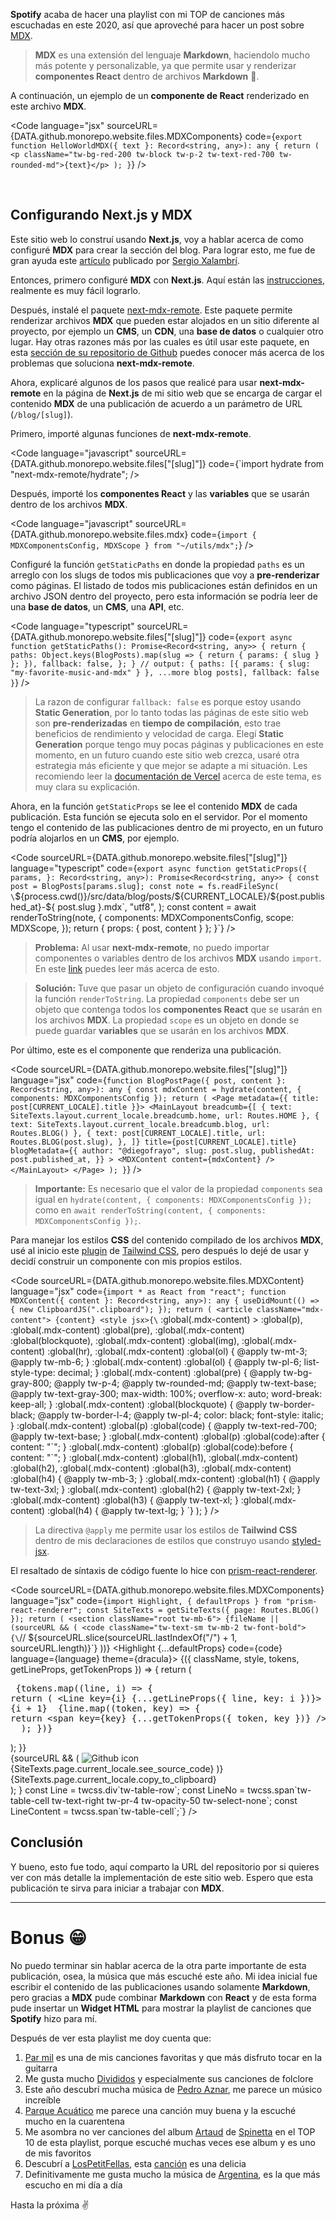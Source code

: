 **Spotify** acaba de hacer una playlist con mi TOP de canciones más escuchadas en este 2020, así que aproveché para hacer un post sobre [MDX](https://mdxjs.com/).

> **MDX** es una extensión del lenguaje **Markdown**, haciendolo mucho más potente y personalizable, ya que permite usar y renderizar **componentes React** dentro de archivos **Markdown** 🤯.

A continuación, un ejemplo de un **componente de React** renderizado en este archivo **MDX**.

<HelloWorldMDX text="Hola, soy un componente React que usa Tailwind CSS para sus estilos" />

<Code
  language="jsx"
  sourceURL={DATA.github.monorepo.website.files.MDXComponents}
  code={`export function HelloWorldMDX({ text }: Record<string, any>): any {
  return (
    <p className="tw-bg-red-200 tw-block tw-p-2 tw-text-red-700 tw-rounded-md">{text}</p>
  );
}`}
/>

<br />

## Configurando Next.js y MDX

Este sitio web lo construí usando **Next.js**, voy a hablar acerca de como configuré **MDX** para crear la sección del blog. Para lograr esto, me fue de gran ayuda este [artículo](https://sergiodxa.com/articles/using-mdx-with-remote-content) publicado por [Sergio Xalambrí](https://twitter.com/sergiodxa).

Entonces, primero configuré **MDX** con **Next.js**. Aquí están las [instrucciones](https://mdxjs.com/getting-started/next), realmente es muy fácil lograrlo.

Después, instalé el paquete [next-mdx-remote](https://github.com/hashicorp/next-mdx-remote). Este paquete permite renderizar archivos **MDX** que pueden estar alojados en un sitio diferente al proyecto, por ejemplo un **CMS**, un **CDN**, una **base de datos** o cualquier otro lugar. Hay otras razones más por las cuales es útil usar este paquete, en esta [sección de su repositorio de Github](https://github.com/hashicorp/next-mdx-remote#background--theory) puedes conocer más acerca de los problemas que soluciona **next-mdx-remote**.

Ahora, explicaré algunos de los pasos que realicé para usar **next-mdx-remote** en la página de **Next.js** de mi sitio web que se encarga de cargar el contenido **MDX** de una publicación de acuerdo a un parámetro de URL (`/blog/[slug]`).

Primero, importé algunas funciones de **next-mdx-remote**.

<Code
  language="javascript"
  sourceURL={DATA.github.monorepo.website.files["[slug]"]}
  code={`import hydrate from "next-mdx-remote/hydrate";
/>

Después, importé los **componentes React** y las **variables** que se usarán dentro de los archivos **MDX**.

<Code
  language="javascript"
  sourceURL={DATA.github.monorepo.website.files.mdx}
  code={`import { MDXComponentsConfig, MDXScope } from "~/utils/mdx";`}
/>

Configuré la función `getStaticPaths` en donde la propiedad `paths` es un arreglo con los slugs de todos mis publicaciones que voy a **pre-renderizar** como páginas. El listado de todos mis publicaciones están definidos en un archivo <Link href={DATA.github.monorepo.website.files.posts}>JSON</Link> dentro del proyecto, pero esta información se podría leer de una **base de datos**, un **CMS**, una **API**, etc.

<Code
  language="typescript"
  sourceURL={DATA.github.monorepo.website.files["[slug]"]}
  code={`export async function getStaticPaths(): Promise<Record<string, any>> {
  return {
    paths: Object.keys(BlogPosts).map(slug => {
      return { params: { slug } };
    }),
    fallback: false,
  };
}
// output: { paths: [{ params: { slug: "my-favorite-music-and-mdx" } }, ...more blog posts], fallback: false }`}
/>

> La razon de configurar `fallback: false` es porque estoy usando **Static Generation**, por lo tanto todas las páginas de este sitio web son **pre-renderizadas** en **tiempo de compilación**, esto trae beneficios de rendimiento y velocidad de carga. Elegí **Static Generation** porque tengo muy pocas páginas y publicaciones en este momento, en un futuro cuando este sitio web crezca, usaré otra estrategia más eficiente y que mejor se adapte a mi situación. Les recomiendo leer la [documentación de Vercel](https://nextjs.org/docs/basic-features/data-fetching) acerca de este tema, es muy clara su explicación.

Ahora, en la función `getStaticProps` se lee el contenido **MDX** de cada publicación. Esta función se ejecuta solo en el servidor. Por el momento tengo el contenido de las publicaciones dentro de mi proyecto, en un futuro podría alojarlos en un **CMS**, por ejemplo.

<Code
  sourceURL={DATA.github.monorepo.website.files["[slug]"]}
  language="typescript"
  code={`export async function getStaticProps({
  params,
}: Record<string, any>): Promise<Record<string, any>> {
  const post = BlogPosts[params.slug];
  const note = fs.readFileSync(
    \`\${process.cwd()}/src/data/blog/posts/\${CURRENT_LOCALE}/\${post.published_at}-\${
      post.slug
    }.mdx\`,
    "utf8",
  );
  const content = await renderToString(note, {
    components: MDXComponentsConfig,
    scope: MDXScope,
  });
  return { props: { post, content } };
}`}
/>

> **Problema:** Al usar **next-mdx-remote**, no puedo importar componentes o variables dentro de los archivos **MDX** usando `import`. En este [link](https://github.com/hashicorp/next-mdx-remote#caveats) puedes leer más acerca de esto.

> **Solución:** Tuve que pasar un objeto de configuración cuando invoqué la función `renderToString`. La propiedad `components` debe ser un objeto que contenga todos los **componentes React** que se usarán en los archivos **MDX**. La propiedad `scope` es un objeto en donde se puede guardar **variables** que se usarán en los archivos **MDX**.

Por último, este es el componente que renderiza una publicación.

<Code
  sourceURL={DATA.github.monorepo.website.files["[slug]"]}
  language="jsx"
  code={`function BlogPostPage({ post, content }: Record<string, any>): any {
  const mdxContent = hydrate(content, { components: MDXComponentsConfig });
  return (
    <Page metadata={{ title: post[CURRENT_LOCALE].title }}>
      <MainLayout
        breadcumb={[
          { text: SiteTexts.layout.current_locale.breadcumb.home, url: Routes.HOME },
          { text: SiteTexts.layout.current_locale.breadcumb.blog, url: Routes.BLOG() },
          {
            text: post[CURRENT_LOCALE].title,
            url: Routes.BLOG(post.slug),
          },
        ]}
        title={post[CURRENT_LOCALE].title}
        blogMetadata={{
          author: "@diegofrayo",
          slug: post.slug,
          publishedAt: post.published_at,
        }}
      >
        <MDXContent content={mdxContent} />
      </MainLayout>
    </Page>
  );
}`}
/>

> **Importante:** Es necesario que el valor de la propiedad `components` sea igual en `hydrate(content, { components: MDXComponentsConfig });` como en `await renderToString(content, { components: MDXComponentsConfig });`.

Para manejar los estilos **CSS** del contenido compilado de los archivos **MDX**, usé al inicio este [plugin](https://tailwindcss.com/docs/typography-plugin) de [Tailwind CSS](https://tailwindcss.com), pero después lo dejé de usar y decidí construir un componente con mis propios estilos.

<Code
  sourceURL={DATA.github.monorepo.website.files.MDXContent}
  language="jsx"
  code={`import * as React from "react";
function MDXContent({ content }: Record<string, any>): any {
  useDidMount(() => {
    new ClipboardJS(".clipboard");
  });
  return (
    <article className="mdx-content">
      {content}
      <style jsx>{\`
        :global(.mdx-content) > :global(p),
        :global(.mdx-content) :global(pre),
        :global(.mdx-content) :global(blockquote),
        :global(.mdx-content) :global(img),
        :global(.mdx-content) :global(hr),
        :global(.mdx-content) :global(ol) {
          @apply tw-mt-3;
          @apply tw-mb-6;
        }
        :global(.mdx-content) :global(ol) {
          @apply tw-pl-6;
          list-style-type: decimal;
        }
        :global(.mdx-content) :global(pre) {
          @apply tw-bg-gray-800;
          @apply tw-p-4;
          @apply tw-rounded-md;
          @apply tw-text-base;
          @apply tw-text-gray-300;
          max-width: 100%;
          overflow-x: auto;
          word-break: keep-all;
        }
        :global(.mdx-content) :global(blockquote) {
          @apply tw-border-black;
          @apply tw-border-l-4;
          @apply tw-pl-4;
          color: black;
          font-style: italic;
        }
        :global(.mdx-content) :global(p) :global(code) {
          @apply tw-text-red-700;
          @apply tw-text-base;
        }
        :global(.mdx-content) :global(p) :global(code):after {
          content: "\`";
        }
        :global(.mdx-content) :global(p) :global(code):before {
          content: "\`";
        }
        :global(.mdx-content) :global(h1),
        :global(.mdx-content) :global(h2),
        :global(.mdx-content) :global(h3),
        :global(.mdx-content) :global(h4) {
          @apply tw-mb-3;
        }
        :global(.mdx-content) :global(h1) {
          @apply tw-text-3xl;
        }
        :global(.mdx-content) :global(h2) {
          @apply tw-text-2xl;
        }
        :global(.mdx-content) :global(h3) {
          @apply tw-text-xl;
        }
        :global(.mdx-content) :global(h4) {
          @apply tw-text-lg;
        }
      \`}</style>
    </article>
  );
}
/>

> La directiva `@apply` me permite usar los estilos de **Tailwind CSS** dentro de mis declaraciones de estilos que construyo usando [styled-jsx](https://github.com/vercel/styled-jsx).

El resaltado de síntaxis de código fuente lo hice con [prism-react-renderer](https://github.com/FormidableLabs/prism-react-renderer).

<Code
  sourceURL={DATA.github.monorepo.website.files.MDXComponents}
  language="jsx"
  code={`import Highlight, { defaultProps } from "prism-react-renderer";
  const SiteTexts = getSiteTexts({ page: Routes.BLOG() });
  return (
    <section className="root tw-mb-6">
      {fileName ||
        (sourceURL && (
          <code className="tw-text-sm tw-mb-2 tw-font-bold">
            {\`// \${sourceURL.slice(sourceURL.lastIndexOf("/") + 1, sourceURL.length)}\`}
          </code>
        ))}
      <Highlight {...defaultProps} code={code} language={language} theme={dracula}>
        {({ className, style, tokens, getLineProps, getTokenProps }) => {
          return (
            <pre className={className} style={style}>
              {tokens.map((line, i) => {
                return (
                  <Line key={i} {...getLineProps({ line, key: i })}>
                    <LineNo>{i + 1}</LineNo>
                    <LineContent>
                      {line.map((token, key) => {
                        return <span key={key} {...getTokenProps({ token, key })} />;
                      })}
                    </LineContent>
                  </Line>
                );
              })}
            </pre>
          );
        }}
      </Highlight>
      <section className="tw-text-right">
        {sourceURL && (
          <Link className="tw-block sm:tw-inline-block sm:tw-mr-4" href={sourceURL}>
            <Image
              src="/static/images/icons/github.svg"
              alt="Github icon"
              className="tw-h-3 tw-w-3 tw-inline-block tw-align-middle tw-mr-1"
            />
            <span className="tw-inline-block tw-text-sm">
              {SiteTexts.page.current_locale.see_source_code}
            </span>
          </Link>
        )}
        <Link
          data-clipboard-text={code}
          className="clipboard tw-block sm:tw-inline-block tw-text-sm  tw-mt-1 sm:tw-mt-0 tw-no-underline"
          role="button"
        >
          {SiteTexts.page.current_locale.copy_to_clipboard}
        </Link>
      </section>
      <style jsx>{\`
        .root pre,
        .root img {
          @apply tw-my-0;
        }
      \`}</style>
    </section>
  );
}
const Line = twcss.div\`tw-table-row\`;
const LineNo = twcss.span\`tw-table-cell tw-text-right tw-pr-4 tw-opacity-50 tw-select-none\`;
const LineContent = twcss.span\`tw-table-cell\`;`}
/>

## Conclusión

Y bueno, esto fue todo, aquí comparto la URL del repositorio por si quieres ver con más detalle la implementación de este sitio web. Espero que esta publicación te sirva para iniciar a trabajar con **MDX**.

<GithubRepo
  name={DATA.github.monorepo.website.name}
  url={DATA.github.monorepo.website.url}
  description={DATA.github.monorepo.website.description}
/>

---

# Bonus 😁

No puedo terminar sin hablar acerca de la otra parte importante de esta publicación, osea, la música que más escuché este año. Mi idea inicial fue escribir el contenido de las publicaciones usando solamente **Markdown**, pero gracias a **MDX** pude combinar **Markdown** con **React** y de esta forma pude insertar un **Widget HTML** para mostrar la playlist de canciones que **Spotify** hizo para mí.

<SpotifyPlaylist />

Después de ver esta playlist me doy cuenta que:

1. [Par mil](https://www.youtube.com/watch?v=Gd37vIRhqSA) es una de mis canciones favoritas y que más disfruto tocar en la guitarra
1. Me gusta mucho [Divididos](https://www.youtube.com/watch?v=7OlzxfSKjtI) y especialmente sus canciones de folclore
1. Este año descubrí mucha música de [Pedro Aznar](https://www.youtube.com/watch?v=MDSxcA389DE), me parece un músico increíble
1. [Parque Acuático](https://www.youtube.com/watch?v=Ffkl2rOQEMg) me parece una canción muy buena y la escuché mucho en la cuarentena
1. Me asombra no ver canciones del album [Artaud](https://www.youtube.com/watch?v=Tk23kQRFWcw&list=PLL0BXIloA_5y3uX2UO0ktpQtUcuc2zGj-) de [Spinetta](https://www.youtube.com/watch?v=hEL2AgzRmjc) en el TOP 10 de esta playlist, porque escuché muchas veces ese album y es uno de mis favoritos
1. Descubrí a [LosPetitFellas](https://www.youtube.com/watch?v=u9zWGJ-xNlE), esta [canción](https://www.youtube.com/watch?v=iX2kyzuJ4ck) es una delicia
1. Definitivamente me gusta mucho la música de [Argentina](https://www.youtube.com/watch?v=7YIkurDaHpc), es la que más escucho en mi día a día

Hasta la próxima ✌️
